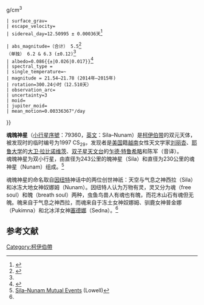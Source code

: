 {{Infobox planet
 | minorplanet=yes
 | background=#C2E0FF
 | name=魂魄神星
 | image=Sila-nunam.jpg
 | image_size=250px
 | caption=[[哈勃太空望远镜|哈勃太空望远镜]]拍摄的魂魄神星
 | pronounced=
 | adjectives=
  | discoverer=[[刘丽杏|刘丽杏]]、[[耶鲁大学|耶鲁大学]]的[[大卫·拉比诺维茨|大卫·拉比诺维茨]]、[[双子星天文台|双子星天文台]]的[[乍德·特鲁希略|乍德·特鲁希略]]和陈军（音译）<ref name=iau>{{Cite web|url=http://cfa-www.harvard.edu/iau/lists/TNOs.html |title=List of Transneptunian Objects |access-date=2 August 2010 |publisher=[[IAU_Minor_Planet_Center|IAU Minor Planet Center]] |archive-url=https://web.archive.org/web/20081015120730/http://cfa-www.harvard.edu/iau/lists/TNOs.html |archive-date=15 October 2008 |url-status=dead  }}</ref>
 | discovery_site=[[毛納基山天文台|毛納基山天文台]]
 | discovered=1997年2月4日
 | mpc_name=(79360) Sila–Nunam
 | alt_names={{mp|1997 CS|29}}
 | mp_category=[[海王星外天体|海王星外天体]]<ref name="MPEC 2009-R09">{{Cite web
  |title=MPEC 2009-R09 :Distant Minor Planets (2009 SEPT. 16.0 TT)
  |date=4 September 2009
  |publisher=IAU Minor Planet Center
  |url=http://www.cfa.harvard.edu/mpec/K09/K09R09.html
  |access-date=4 October 2009}}</ref><ref name=Buie>{{Cite web
   |author=Marc W. Buie
   |author-link=Marc W. Buie
   |type=2 February 2009 using 142 observations
   |title=Orbit Fit and Astrometric record for 79360
   |publisher=SwRI (Space Science Department)
   |url=http://www.boulder.swri.edu/~buie/kbo/astrom/79360.html
   |access-date=4 October 2009}}</ref>
 | orbit_ref =<ref name=jpldata>{{Cite web
  |type=2014-01-28 last obs
  |title=JPL Small-Body Database Browser: 79360 Sila-Nunam (1997 CS29)
  |url=https://ssd.jpl.nasa.gov/sbdb.cgi?sstr=79360
  |access-date=25 March 2016}}</ref>
 | epoch=2016年1月13日 ([[Julian_day|JD]] 2457400.5)
 | semimajor={{Convert|44.1157|AU|m|abbr=on}}
 | perihelion={{Convert|43.3862|AU|m|abbr=on}}
 | time_periastron =
 | aphelion={{Convert|44.8452|AU|m|abbr=on|lk=on}}
 | eccentricity=0.016536
 | period=293.02 [[儒略年|儒略年]]（107026[[儒略年|天]]）
 | inclination=2.240951°
 | asc_node=
 | arg_peri=
 | mean_anomaly=331.884°
 | satellites=
 | dimensions=≈ {{val|250|30|u=km}} （魄神星）<br />≈ {{val|235|28|u=km}}（魂神星）<ref name=johnston/><ref name=Grundy2012>{{cite journal|author= W.M. Grundy|author2= S.D. Benecchi|author3= D.L. Rabinowitz|title= Mutual events in the Cold Classical transneptunian binary system Sila and Nunam|journal=Icarus|volume=220|year=2012|pages=74–83|doi= 10.1016/j.icarus.2012.04.014|arxiv = 1204.3923 |bibcode = 2012Icar..220...74G |display-authors=etal}}</ref><ref name=Muller2010>{{Cite journal|last=Muller|first=T.G.|author2=Lellouch, E.|author3=Stansberry, J.|title="TNOs are Cool": A survey of the trans-Neptunian region I. Results from the Herschel science demonstration phase (SDP)|journal=Astronomy and Astrophysics|volume=518|date=2010|page=L146|doi=10.1051/0004-6361/201014683|bibcode=2010A&A...518L.146M|arxiv = 1005.2923 |display-authors=etal}}</ref>
 | mass=1.084 ± 0.022{{e|19}}千克 （合计）<ref name=Grundy2012/>
 | density=0.72{{±|0.37|0.22}} g/cm<sup>3</sup>
 | surface_grav=
 | escape_velocity=
 | sidereal_day=12.50995 ± 0.00036天<ref name= Rabinowitz2014>{{cite journal|author= David L. Rabinowitz|author2= Susan D. Benecchi |author3= William M. Grundy|author4= Anne J. Verbiscer|title= The rotational light curve of (79360) Sila–Nunam, an eclipsing binary in the Kuiper Belt|journal=Icarus|volume=236|year=2014|pages=72–82|doi= 10.1016/j.icarus.2014.03.046|arxiv = 1404.0244 |bibcode = 2014Icar..236...72R }}</ref>

 | abs_magnitude=（合计） 5.5<ref name=Tegler>{{Cite web|url=http://www.physics.nau.edu/~tegler/research/survey.htm|title=Kuiper Belt Object Magnitudes and Surface Color|access-date=1 August 2010|author=Stephen C. Tegler|url-status=dead|archive-url=https://web.archive.org/web/20060901063349/http://www.physics.nau.edu/~tegler/research/survey.htm|archive-date=1 September 2006}}</ref><br />（单独） 6.2 & 6.3 (±0.12)<ref name=johnston/>
 | albedo=0.086{{±|0.026|0.017}}<ref name=johnston>{{Cite web|url=http://www.johnstonsarchive.net/astro/astmoons/am-79360.html|title=(79360) Sila-Nunam|work=Wm. Robert Johnston|access-date=12 January 2012|date=11 January 2012|url-status=dead|archive-url=https://www.webcitation.org/69AkgqGSE?url=http://www.johnstonsarchive.net/astro/astmoons/am-79360.html|archive-date=15 July 2012}}</ref>
 | spectral_type = 
 | single_temperature=~{{convert|abbr=on|42|K|F|0|lk=on}}
 | magnitude = 21.54–21.78 (2014年–2015年)
 | rotation=300.24小时（12.510天）
 | observation_arc=
 | uncertainty=3
 | moid=
 | jupiter_moid=
 | mean_motion=0.00336367°/day
}}

'''魂魄神星'''（[[小行星序號|小行星序號]]：79360，[[英文|英文]]：Sila–Nunam）是[[柯伊伯带|柯伊伯带]]的双元天体，被发现时的临时编号为1997 CS<sub>29</sub>，发现者是[[美国|美国]]籍[[越南|越南]]女性天文学家[[刘丽杏|刘丽杏]]、[[耶鲁大学|耶鲁大学]]的[[大卫·拉比诺维茨|大卫·拉比诺维茨]]、[[双子星天文台|双子星天文台]]的[[乍德·特鲁希略|乍德·特鲁希略]]和陈军（音译）。<br />

魂魄神星为双小行星，由直径为243公里的魄神星（Sila）和直径为230公里的魂神星（Nunam）组成。<ref name=Lowell>[http://www2.lowell.edu/users/grundy/tnbs/79360_1997_CS29_Sila-Nunam_mutual_events_2012.html Sila–Nunam Mutual Events] (Lowell)</ref>

魂魄神星的命名取自[[因纽特|因纽特]]神话中的两位创世神祇：天空与气息之神西拉（Sila）和冰冻大地女神奴娜姆（Nunam）。因纽特人认为万物有灵，灵又分为魂（free soul）和魄（breath soul）两种，虫鱼鸟兽人有魂也有魄，而花木山石有魂但无魄。魄来自于气息之神西拉，而魂来自于冻土女神奴娜姆、驯鹿女神普金娜（Pukimna）和北冰洋女神[[小行星90377|塞德娜]]（Sedna）。<ref name="jpldata"/>

==参考文献==
{{reflist}}

{{海王星外天體}}

[[Category:柯伊伯帶|Category:柯伊伯帶]]